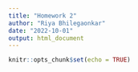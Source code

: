 ```yaml
---
title: "Homework 2"
author: "Riya Bhilegaonkar"
date: "2022-10-01"
output: html_document
---
```


```r
knitr::opts_chunk$set(echo = TRUE)
```


